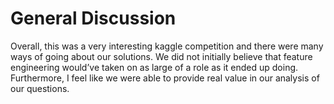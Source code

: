 # General Discussion

Overall, this was a very interesting kaggle competition and there were many ways of going about our solutions. We did not initially believe that feature engineering would've taken on as large of a role as it ended up doing. Furthermore, I feel like we were able to provide real value in our analysis of our questions.